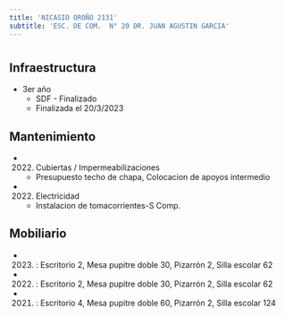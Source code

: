 ```yaml
---
title: 'NICASIO OROÑO 2131'
subtitle: 'ESC. DE COM.  N° 20 DR. JUAN AGUSTIN GARCIA'
---
```


#
## Infraestructura

* 3er año 
    + SDF - Finalizado 
    + Finalizada el 20/3/2023 






## Mantenimiento

*  (2022) Cubiertas / Impermeabilizaciones 
    + Presupuesto techo de chapa, Colocacion de apoyos intermedio

*  (2022) Electricidad 
    + Instalacion de tomacorrientes-S Comp.





## Mobiliario

*  (2023) : Escritorio 2, Mesa pupitre doble 30, Pizarrón 2, Silla escolar 62 

*  (2022) : Escritorio 2, Mesa pupitre doble 30, Pizarrón 2, Silla escolar 62 

*  (2021) : Escritorio 4, Mesa pupitre doble 60, Pizarrón 2, Silla escolar 124 



